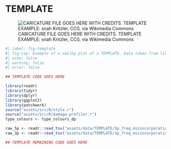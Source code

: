 <!-- TEMPLATE COPY CONTENTS OF THIS FILE FOR NEW PROFILES-->

# TEMPLATE

![CARICATURE FILE GOES HERE WITH CREDITS. TEMPLATE EXAMPLE: snah Kritzler, CC0, via Wikimedia Commons](assets/images/512px-Salvador_dali_als_Auge.jpg){#fig-template}


```r
#| label: fig-template
#| fig-cap: Example of a smiley plot of a TEMPLATE. Data taken from library TEMPLATE of [@TEMPLATE]. Damage data generated using [TEMPLATE](/intro.qmd) and plotted using R and tidyverse packages [@Wickham2019-ot].
#| echo: false
#| warning: false
#| error: false

## TEMPLATE CODE GOES HERE

library(readr)
library(tidyr)
library(dplyr)
library(ggplot2)
library(patchwork)
source("assets/src/R/style.r")
source("assets/src/R/damage-profiler.r")
type_colours <- type_colours_dp

raw_5p <- readr::read_tsv("assets/data/TEMPLATE/5p_freq_misincorporations.txt", comment = "#")
raw_3p <- readr::read_tsv("assets/data/TEMPLATE/3p_freq_misincorporations.txt", comment = "#")

## TEMPLATE REMAINING CODE GOES HERE

```

<!-- TEMPLATE Description goes here -->